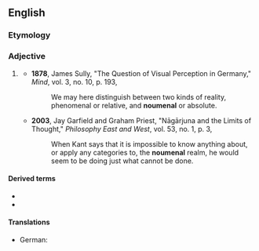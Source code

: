 ==English==

===Etymology===
{{etystub|lang=en}}

===Adjective===
{{en-adj|-}}

# {{lb|en|philosophy|especially {{w|Immanuel Kant|Kantianism}}}} {{def|Of or pertaining to the [[noumenon]] or the realm of things as they are in themselves.}}
#* '''1878''', James Sully, "The Question of Visual Perception in Germany," ''Mind'', vol. 3, no. 10, p. 193,
#*: We may here distinguish between two kinds of reality, phenomenal or relative, and '''noumenal''' or absolute.
#* '''2003''', Jay Garfield and Graham Priest, "Nāgārjuna and the Limits of Thought," ''Philosophy East and West'', vol. 53, no. 1, p. 3,
#*: When Kant says that it is impossible to know anything about, or apply any categories to, the '''noumenal''' realm, he would seem to be doing just what cannot be done.
#: {{ant|en|phenomenal}}

====Derived terms====
* {{l|en|noumenality}}
* {{l|en|noumenally}}

====Translations====
{{trans-top|of or pertaining to the noumenon}}
* German: {{t-needed|de}}
{{trans-mid}}
{{trans-bottom}}